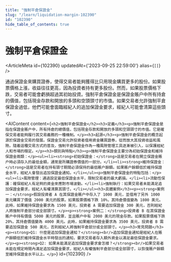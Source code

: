 ```yaml
---
title: "強制平倉保證金"
slug: "/learn/liquidation-margin-102390"
id: "102390"
hide_table_of_contents: true
---
```



# 強制平倉保證金

<ArticleMeta id={102390} updatedAt={'2023-09-25 22:59:00'} alias={`[]`} />
<div className='border-solid border-b border-t-0 my-4 border-[var(--ifm-color-gray-300)]' />

通過保證金來購買證券，使得交易者能夠獲得比只用現金購買更多的股份。如果股票價格上漲，收益往往更高，因為投資者持有更多股份。然而，如果股票價格下跌，交易者可能會虧損超過其初始投資。強制平倉保證金是保證金賬户中所有持倉的價值，包括現金存款和開放的多頭和空頭頭寸的市值。如果交易者允許強制平倉保證金過低，他們可能會面臨經紀人的追加保證金要求，經紀人可能會清算這些頭寸。

<AIContent content={`<h2>強制平倉保證金</h2><h3>定義</h3><p>強制平倉保證金是指在保證金賬户中，所有持倉的總價值，包括現金存款和開放的多頭和空頭頭寸的市值。它是確保交易者能夠履行其交易義務的一種機制。</p><h3>起源</h3><p>強制平倉保證金的概念起源於保證金交易的發展。保證金交易允許投資者借用資金購買證券，從而放大其投資收益和風險。隨着這種交易方式的普及，強制平倉保證金作為一種風險管理工具逐漸被引入，以保護經紀人和市場的穩定。</p><h3>類別與特點</h3><p>強制平倉保證金主要分為初始保證金和維持保證金兩類：</p><ul><li><strong>初始保證金：</strong>這是交易者在開立保證金賬户時必須存入的最低金額，通常是所購證券價值的一部分。</li><li><strong>維持保證金：</strong>這是交易者在持有頭寸期間必須保持的最低賬户餘額。如果賬户餘額低於維持保證金水平，經紀人會發出追加保證金通知。</li></ul><p>強制平倉保證金的特點包括：</p><ul><li>風險管理：通過設定最低保證金水平，限制交易者的最大虧損。</li><li>流動性保護：確保經紀人有足夠的資金來應對市場波動。</li><li>強制執行：如果交易者未能滿足追加保證金要求，經紀人有權清算其頭寸。</li></ul><h3>具體案例</h3><p><strong>案例一：</strong>假設投資者 A 在其保證金賬户中存入了 1000 美元，並借用了另外 1000 美元購買了價值 2000 美元的股票。如果股票價格下跌 10%，其持倉價值變為 1800 美元。此時，如果維持保證金要求為 1500 美元，投資者 A 需要追加保證金 300 美元，否則經紀人將強制平倉部分或全部頭寸。</p><p><strong>案例二：</strong>投資者 B 在其保證金賬户中持有價值 5000 美元的股票，並且賬户中有 2000 美元的現金存款。如果股票價格下跌 20%，其持倉價值變為 4000 美元。此時，如果維持保證金要求為 3500 美元，投資者 B 需要追加保證金 500 美元，否則經紀人將強制平倉部分或全部頭寸。</p><h3>常見問題</h3><p><strong>Q1: 什麼是追加保證金通知？</strong><br/>追加保證金通知是經紀人在賬户餘額低於維持保證金水平時發出的通知，要求交易者存入額外資金以滿足最低保證金要求。</p><p><strong>Q2: 如果未能滿足追加保證金要求會怎樣？</strong><br/>如果交易者未能在規定時間內滿足追加保證金要求，經紀人有權強制平倉部分或全部頭寸，以恢復賬户餘額至維持保證金水平以上。</p>`} id={102390} />
